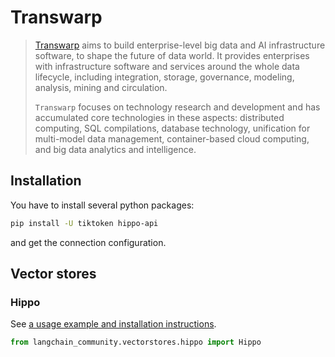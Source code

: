 # Transwarp

>[Transwarp](https://www.transwarp.cn/en/introduction) aims to build
> enterprise-level big data and AI infrastructure software,
> to shape the future of data world. It provides enterprises with
> infrastructure software and services around the whole data lifecycle,
> including integration, storage, governance, modeling, analysis,
> mining and circulation.
>
> `Transwarp` focuses on technology research and
> development and has accumulated core technologies in these aspects:
> distributed computing, SQL compilations, database technology,
> unification for multi-model data management, container-based cloud computing,
> and big data analytics and intelligence.

## Installation

You have to install several python packages:

```bash
pip install -U tiktoken hippo-api
```

and get the connection configuration.

## Vector stores

### Hippo

See [a usage example and installation instructions](/oss/integrations/vectorstores/hippo).

```python
from langchain_community.vectorstores.hippo import Hippo
```
